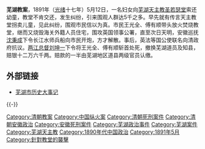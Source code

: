'''芜湖教案'''，1891年（[[光绪|光绪]]十七年）5月12日，一名妇女向[[芜湖|芜湖]][[天主教|天主教]][[芜湖圣若瑟主教座堂|圣若瑟堂]]索还幼童，教堂不肯交还，发生纠纷，引来围观人群达5千之多。早先就有传言天主教堂拐卖儿童，见此纠纷，围观市民信以为真。市民王光全、傅有顺带头放火焚烧教堂，继而又烧毁海关外籍人员住宅，围攻英国领事公署，直至次日天明，安徽巡抚[[沈秉成|沈秉成]]下令长江水师兵船向市民开炮，方才解散。事后，英法等国公使联名向清政府抗议。[[两江总督|两江总督]][[刘坤一|刘坤一]]下令将王光全、傅有顺斩首处死，撤换芜湖道员及知县，赔银十二万六千两。赔款的一半由芜湖地区道县两级官员认缴。

==外部链接==
*[http://www.wuhunews.cn/whcharm/ShowArticle.asp?ArticleID=156248 芜湖市历史大事记]{{dead link|date=2018年4月 |bot=InternetArchiveBot |fix-attempted=yes }}

{{-}}
{{中國基督教史}}

[[Category:清朝教案|Category:清朝教案]]
[[Category:中国纵火案|Category:中国纵火案]]
[[Category:清朝死刑案件|Category:清朝死刑案件]]
[[Category:清朝安徽政治|Category:清朝安徽政治]]
[[Category:安徽死刑案件|Category:安徽死刑案件]]
[[Category:芜湖政治事件|Category:芜湖政治事件]]
[[Category:芜湖案件|Category:芜湖案件]]
[[Category:芜湖天主教|Category:芜湖天主教]]
[[Category:1890年代中国政治|Category:1890年代中国政治]]
[[Category:1891年5月|Category:1891年5月]]
[[Category:針對教堂的襲擊|Category:針對教堂的襲擊]]